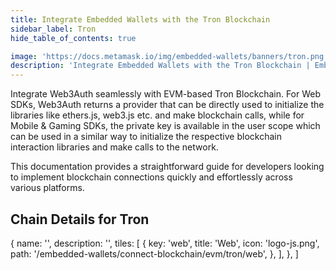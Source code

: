 ```yaml
---
title: Integrate Embedded Wallets with the Tron Blockchain
sidebar_label: Tron
hide_table_of_contents: true

image: 'https://docs.metamask.io/img/embedded-wallets/banners/tron.png'
description: 'Integrate Embedded Wallets with the Tron Blockchain | Embedded Wallets'
---
```



<SEO
  title="Integrate Embedded Wallets with the Tron Blockchain"
  description="Integrate Embedded Wallets with the Tron Blockchain | Embedded Wallets"
  image="https://docs.metamask.io/img/embedded-wallets/banners/tron.png"
  slug="/embedded-wallets/connect-blockchain/evm/tron"
/>

Integrate Web3Auth seamlessly with EVM-based Tron Blockchain. For Web SDKs, Web3Auth returns a provider that can be directly used to initialize the libraries like ethers.js, web3.js etc. and make blockchain calls, while for Mobile & Gaming SDKs, the private key is available in the user scope which can be used in a similar way to initialize the respective blockchain interaction libraries and make calls to the network.

This documentation provides a straightforward guide for developers looking to implement blockchain connections quickly and effortlessly across various platforms.

## Chain Details for Tron

<ChainDetailsTron />

  {
    name: '',
    description: '',
    tiles: [
      {
        key: 'web',
        title: 'Web',
        icon: 'logo-js.png',
        path: '/embedded-wallets/connect-blockchain/evm/tron/web',
      },
    ],
  },
]

<Tiles tileGroups={Tron} />
